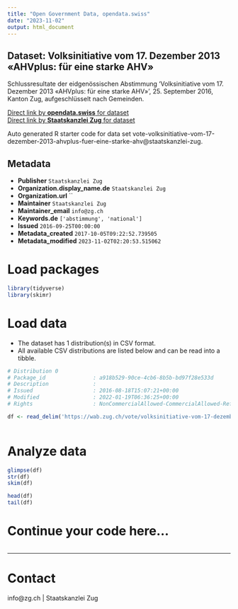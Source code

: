 ```yaml
---
title: "Open Government Data, opendata.swiss"
date: "2023-11-02"
output: html_document
---
```


## Dataset: Volksinitiative vom 17. Dezember 2013 «AHVplus: für eine starke AHV»

Schlussresultate der eidgenössischen Abstimmung 'Volksinitiative vom 17. Dezember 2013 «AHVplus: für eine starke AHV»', 25. September 2016, Kanton Zug, aufgeschlüsselt nach Gemeinden.

[Direct link by **opendata.swiss** for dataset](https://opendata.swiss/de/dataset/volksinitiative-vom-17-dezember-2013-ahvplus-fur-eine-starke-ahv)<br>
[Direct link by **Staatskanzlei Zug** for dataset](https://wab.zug.ch/vote/volksinitiative-vom-17-dezember-2013-ahvplus-fuer-eine-starke-ahv/data)

Auto generated R starter code for data set vote-volksinitiative-vom-17-dezember-2013-ahvplus-fuer-eine-starke-ahv@staatskanzlei-zug.

## Metadata

- **Publisher** `Staatskanzlei Zug`
- **Organization.display_name.de** `Staatskanzlei Zug`
- **Organization.url** ``
- **Maintainer** `Staatskanzlei Zug`
- **Maintainer_email** `info@zg.ch`
- **Keywords.de** `['abstimmung', 'national']`
- **Issued** `2016-09-25T00:00:00`
- **Metadata_created** `2017-10-05T09:22:52.739505`
- **Metadata_modified** `2023-11-02T02:20:53.515062`


# Load packages

```r

library(tidyverse)
library(skimr)

```

# Load data

-   The dataset has 1 distribution(s) in CSV format.
-   All available CSV distributions are listed below and can be read into a tibble.

```r

# Distribution 0
# Package_id               : a918b529-90ce-4cb6-8b5b-bd97f28e533d
# Description              : 
# Issued                   : 2016-08-18T15:07:21+00:00
# Modified                 : 2022-01-19T06:36:25+00:00
# Rights                   : NonCommercialAllowed-CommercialAllowed-ReferenceRequired

df <- read_delim('https://wab.zug.ch/vote/volksinitiative-vom-17-dezember-2013-ahvplus-fuer-eine-starke-ahv/data-csv')



```

# Analyze data

```r

glimpse(df)
str(df)
skim(df)

head(df)
tail(df)

```

# Continue your code here...

```r

```

------------------------------------------------------------------------

# Contact

info@zg.ch | Staatskanzlei Zug
